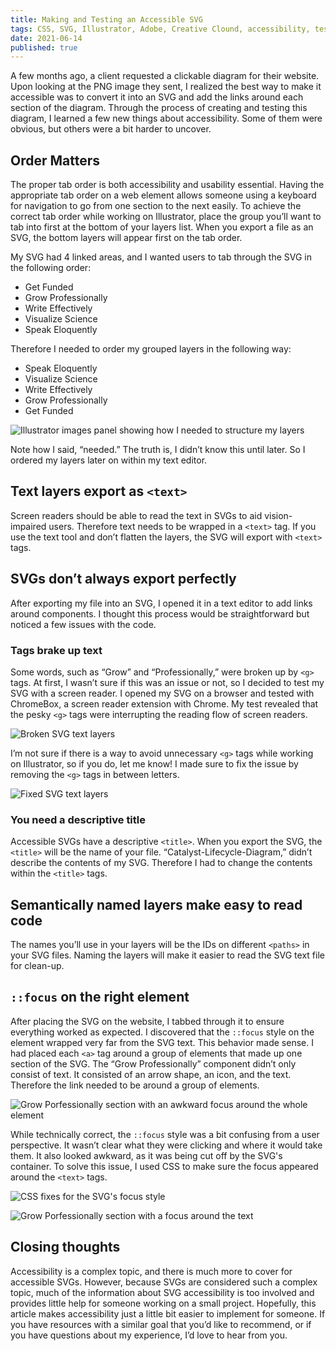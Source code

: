 ```yaml
---
title: Making and Testing an Accessible SVG
tags: CSS, SVG, Illustrator, Adobe, Creative Clound, accessibility, testing
date: 2021-06-14
published: true
---
```

A few months ago, a client requested a clickable diagram for their website. Upon looking at the PNG image they sent, I realized the best way to make it accessible was to convert it into an SVG and add the links around each section of the diagram. Through the process of creating and testing this diagram, I learned a few new things about accessibility. Some of them were obvious, but others were a bit harder to uncover.

## Order Matters
The proper tab order is both accessibility and usability essential. Having the appropriate tab order on a web element allows someone using a keyboard for navigation to go from one section to the next easily. 
To achieve the correct tab order while working on Illustrator, place the group you’ll want to tab into first at the bottom of your layers list. When you export a file as an SVG, the bottom layers will appear first on the tab order.

My SVG had 4 linked areas, and I wanted users to tab through the SVG in the following order:
* Get Funded
* Grow Professionally
* Write Effectively 
* Visualize Science
* Speak Eloquently

Therefore I needed to order my grouped layers in the following way:
* Speak Eloquently
* Visualize Science
* Write Effectively
* Grow Professionally 
* Get Funded

![Illustrator images panel showing how I needed to structure my layers](../images/blog/catalyst-svg/ordered-ai-layers.png)      

Note how I said, “needed.” The truth is, I didn’t know this until later. So I ordered my layers later on within my text editor.

## Text layers export as `<text>`
Screen readers should be able to read the text in SVGs to aid vision-impaired users. 
Therefore text needs to be wrapped in a `<text>` tag. If you use the text tool and don’t flatten the layers, the SVG  will export with `<text>` tags.


## SVGs don’t always export perfectly
After exporting my file into an SVG, I opened it in a text editor to add links around components. I thought this process would be straightforward but noticed a few issues with the code.

### Tags brake up text
Some words, such as “Grow” and “Professionally,” were broken up by `<g>` tags. At first, I wasn’t sure if this was an issue or not, so I decided to test my SVG with a screen reader. I opened my SVG on a browser and tested with ChromeBox, a screen reader extension with Chrome. My test revealed that the pesky `<g>` tags were interrupting the reading flow of screen readers.

![Broken SVG text layers](../images/blog/catalyst-svg/broken-text.png)      

I’m not sure if there is a way to avoid unnecessary `<g>` tags while working on Illustrator, so if you do, let me know! I made sure to fix the issue by removing the `<g>` tags in between letters.

![Fixed SVG text layers](../images/blog/catalyst-svg/fixed-text.png)      

### You need a descriptive title
Accessible SVGs have a descriptive `<title>`. When you export the SVG, the `<title>` will be the name of your file. “Catalyst-Lifecycle-Diagram,” didn’t describe the contents of my SVG. Therefore I had to change the contents within the `<title>` tags.

## Semantically named layers make easy to read code
The names you’ll use in your layers will be the IDs on different `<paths>` in your SVG files. Naming the layers will make it easier to read the SVG text file for clean-up.

## `::focus` on the right element
After placing the SVG on the website, I tabbed through it to ensure everything worked as expected. I discovered that the `::focus` style on the element wrapped very far from the SVG text. This behavior made sense. I had placed each `<a>` tag around a group of elements that made up one section of the SVG. The “Grow Professionally” component didn’t only consist of text. It consisted of an arrow shape, an icon, and the text. Therefore the link needed to be around a group of elements.

![Grow Porfessionally section with an awkward focus around the whole element](../images/blog/catalyst-svg/wrong-focus.png)      

While technically correct, the `::focus` style was a bit confusing from a user perspective. It wasn’t clear what they were clicking and where it would take them. It also looked awkward, as it was being cut off by the SVG's container. To solve this issue, I used CSS to make sure the focus appeared around the `<text>` tags.

![CSS fixes for the SVG's focus style](../images/blog/catalyst-svg/fixed-focus-css.png)  

![Grow Porfessionally section with a focus around the text](../images/blog/catalyst-svg/fixed-focus-full.png)    
## Closing thoughts
Accessibility is a complex topic, and there is much more to cover for accessible SVGs. However, because SVGs are considered such a complex topic, much of the information about SVG accessibility is too involved and provides little help for someone working on a small project. Hopefully, this article makes accessibility just a little bit easier to implement for someone. If you have resources with a similar goal that you’d like to recommend, or if you have questions about my experience, I’d love to hear from you.
